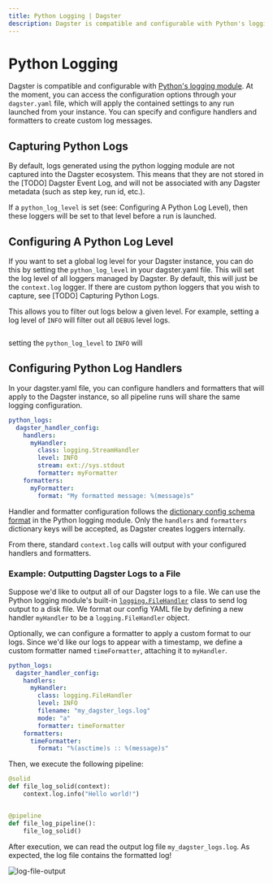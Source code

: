 ```yaml
---
title: Python Logging | Dagster
description: Dagster is compatible and configurable with Python's logging module.
---
```


# Python Logging

Dagster is compatible and configurable with [Python's logging module](https://docs.python.org/3/library/logging.html). At the moment, you can access the configuration options through your `dagster.yaml` file, which will apply the contained settings to any run launched from your instance.
You can specify and configure handlers and formatters to create custom log messages.

## Capturing Python Logs <Experimental />

By default, logs generated using the python logging module are not captured into the Dagster ecosystem. This means that they are not stored in the [TODO] Dagster Event Log,
and will not be associated with any Dagster metadata (such as step key, run id, etc.).

If a `python_log_level` is set (see: Configuring A Python Log Level), then these loggers will be set to
that level before a run is launched.

## Configuring A Python Log Level <Experimental />

If you want to set a global log level for your Dagster instance, you can do this by setting the
`python_log_level` in your dagster.yaml file. This will set the log level of all loggers managed by Dagster. By default,
this will just be the `context.log` logger. If there are custom python loggers that you wish to capture, see
[TODO] Capturing Python Logs.

This allows you to filter out logs below a given level. For example, setting a log level of `INFO` will filter out all `DEBUG` level logs.

```

```

setting the `python_log_level` to `INFO` will

## Configuring Python Log Handlers <Experimental />

In your dagster.yaml file, you can configure handlers and formatters that will apply to the Dagster instance, so all pipeline runs will share the same logging configuration.

```yaml file=/concepts/logging/python_logging_config.yaml
python_logs:
  dagster_handler_config:
    handlers:
      myHandler:
        class: logging.StreamHandler
        level: INFO
        stream: ext://sys.stdout
        formatter: myFormatter
    formatters:
      myFormatter:
        format: "My formatted message: %(message)s"
```

Handler and formatter configuration follows the [dictionary config schema format](https://docs.python.org/3/library/logging.config.html#logging-config-dictschema) in the Python logging module. Only the `handlers` and `formatters` dictionary keys will be accepted, as Dagster creates loggers internally.

From there, standard `context.log` calls will output with your configured handlers and formatters.

### Example: Outputting Dagster Logs to a File

Suppose we'd like to output all of our Dagster logs to a file. We can use the Python logging module's built-in [`logging.FileHandler`](https://docs.python.org/3/library/logging.handlers.html#logging.FileHandler) class to send log output to a disk file. We format our config YAML file by defining a new handler `myHandler` to be a `logging.FileHandler` object.

Optionally, we can configure a formatter to apply a custom format to our logs. Since we'd like our logs to appear with a timestamp, we define a custom formatter named `timeFormatter`, attaching it to `myHandler`.

```yaml file=/concepts/logging/python_logging_file_output_config.yaml
python_logs:
  dagster_handler_config:
    handlers:
      myHandler:
        class: logging.FileHandler
        level: INFO
        filename: "my_dagster_logs.log"
        mode: "a"
        formatter: timeFormatter
    formatters:
      timeFormatter:
        format: "%(asctime)s :: %(message)s"
```

Then, we execute the following pipeline:

```python file=/concepts/logging/file_output_pipeline.py startafter=start_custom_file_output_log endbefore=end_custom_file_output_log
@solid
def file_log_solid(context):
    context.log.info("Hello world!")


@pipeline
def file_log_pipeline():
    file_log_solid()
```

After execution, we can read the output log file `my_dagster_logs.log`. As expected, the log file contains the formatted log!

<Image
  alt="log-file-output"
  src="/images/concepts/logging/log-file-output.png"
  width={4032}
  height={945}
/>
